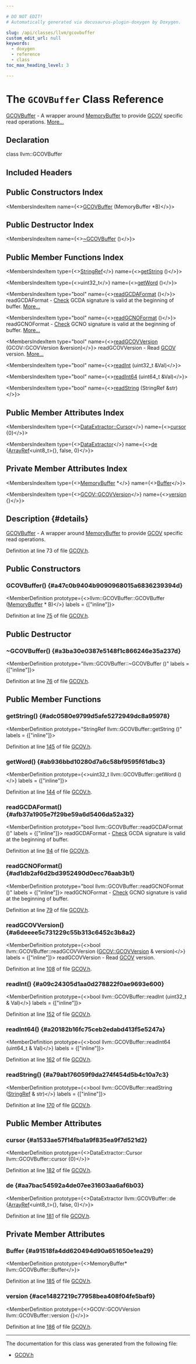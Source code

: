 ```yaml
---

# DO NOT EDIT!
# Automatically generated via docusaurus-plugin-doxygen by Doxygen.

slug: /api/classes/llvm/gcovbuffer
custom_edit_url: null
keywords:
  - doxygen
  - reference
  - class
toc_max_heading_level: 3

---
```





# The `GCOVBuffer` Class Reference

<DoxygenPage pluginConfig={pluginConfig}>

<a href="/docs/api/classes/llvm/gcovbuffer">GCOVBuffer</a> - A wrapper around <a href="/docs/api/classes/llvm/memorybuffer">MemoryBuffer</a> to provide <a href="/docs/api/namespaces/llvm/gcov">GCOV</a> specific read operations. <a href="#details">More...</a>

## Declaration

<CodeBlock>class llvm::GCOVBuffer</CodeBlock>

## Included Headers

<IncludesList>
<IncludesListItem
  filePath="llvm/ProfileData/GCOV.h"
  permalink="/docs/api/files/include/include/llvm/include/llvm/profiledata/gcov-h"
  isLocal="true" />
</IncludesList>

## Public Constructors Index

<MembersIndex>

<MembersIndexItem
  name={<><a href="#a47c0b9404b9090968015a6836239394d">GCOVBuffer</a> (MemoryBuffer &#42;B)</>}>
</MembersIndexItem>

</MembersIndex>

## Public Destructor Index

<MembersIndex>

<MembersIndexItem
  name={<><a href="#a3ba30e0387e5148f1c866246e35a237d">~GCOVBuffer</a> ()</>}>
</MembersIndexItem>

</MembersIndex>

## Public Member Functions Index

<MembersIndex>

<MembersIndexItem
  type={<><a href="/docs/api/classes/llvm/stringref">StringRef</a></>}
  name={<><a href="#adc0580e9799d5afe5272949dc8a95978">getString</a> ()</>}>
</MembersIndexItem>

<MembersIndexItem
  type={<>uint32&#95;t</>}
  name={<><a href="#ab936bbd10280d7a6c58bf9595f61dbc3">getWord</a> ()</>}>
</MembersIndexItem>

<MembersIndexItem
  type="bool"
  name={<><a href="#afb37a1905e7f29be59a6d5406da52a32">readGCDAFormat</a> ()</>}>
readGCDAFormat - <a href="/docs/api/namespaces/llvm/check">Check</a> GCDA signature is valid at the beginning of buffer. <a href="#afb37a1905e7f29be59a6d5406da52a32">More...</a>
</MembersIndexItem>

<MembersIndexItem
  type="bool"
  name={<><a href="#ad1db2af6d2bd3952490d0ecc76aab3b1">readGCNOFormat</a> ()</>}>
readGCNOFormat - <a href="/docs/api/namespaces/llvm/check">Check</a> GCNO signature is valid at the beginning of buffer. <a href="#ad1db2af6d2bd3952490d0ecc76aab3b1">More...</a>
</MembersIndexItem>

<MembersIndexItem
  type="bool"
  name={<><a href="#a6deeee5c731229c55b313c6452c3b8a2">readGCOVVersion</a> (GCOV::GCOVVersion &amp;version)</>}>
readGCOVVersion - Read <a href="/docs/api/namespaces/llvm/gcov">GCOV</a> version. <a href="#a6deeee5c731229c55b313c6452c3b8a2">More...</a>
</MembersIndexItem>

<MembersIndexItem
  type="bool"
  name={<><a href="#a09c24305d1aa0d278822f0ae9693e600">readInt</a> (uint32&#95;t &amp;Val)</>}>
</MembersIndexItem>

<MembersIndexItem
  type="bool"
  name={<><a href="#a20182b16fc75ceb2edabd413f5e5247a">readInt64</a> (uint64&#95;t &amp;Val)</>}>
</MembersIndexItem>

<MembersIndexItem
  type="bool"
  name={<><a href="#a79ab176059f9da274f454d5b4c10a7c3">readString</a> (StringRef &amp;str)</>}>
</MembersIndexItem>

</MembersIndex>

## Public Member Attributes Index

<MembersIndex>

<MembersIndexItem
  type={<><a href="/docs/api/classes/llvm/dataextractor/cursor">DataExtractor::Cursor</a></>}
  name={<><a href="#a1533ae57f14fba1a9f835ea9f7d521d2">cursor</a> &#123;0&#125;</>}>
</MembersIndexItem>

<MembersIndexItem
  type={<><a href="/docs/api/classes/llvm/dataextractor">DataExtractor</a></>}
  name={<><a href="#aa7bac54592a4de07ee31603aa6af6b03">de</a> &#123;<a href="/docs/api/classes/llvm/arrayref">ArrayRef</a>&lt;uint8&#95;t&gt;&#123;&#125;, false, 0&#125;</>}>
</MembersIndexItem>

</MembersIndex>

## Private Member Attributes Index

<MembersIndex>

<MembersIndexItem
  type={<><a href="/docs/api/classes/llvm/memorybuffer">MemoryBuffer</a> &#42;</>}
  name={<><a href="#a91518fa4dd620494d90a651650e1ea29">Buffer</a></>}>
</MembersIndexItem>

<MembersIndexItem
  type={<><a href="/docs/api/namespaces/llvm/gcov/#aa1bb0e8b1c685b30bf6d3247fb3feb08">GCOV::GCOVVersion</a></>}
  name={<><a href="#ace14827219c77958bea408f04fe5baf9">version</a> &#123;&#125;</>}>
</MembersIndexItem>

</MembersIndex>

## Description {#details}

<a href="/docs/api/classes/llvm/gcovbuffer">GCOVBuffer</a> - A wrapper around <a href="/docs/api/classes/llvm/memorybuffer">MemoryBuffer</a> to provide <a href="/docs/api/namespaces/llvm/gcov">GCOV</a> specific read operations.

Definition at line 73 of file <a href="/docs/api/files/include/include/llvm/include/llvm/profiledata/gcov-h">GCOV.h</a>.

<SectionDefinition>

## Public Constructors

### GCOVBuffer() {#a47c0b9404b9090968015a6836239394d}

<MemberDefinition
  prototype={<>llvm::GCOVBuffer::GCOVBuffer (<a href="/docs/api/classes/llvm/memorybuffer">MemoryBuffer</a> &#42; B)</>}
  labels = {["inline"]}>

Definition at line <a href="/docs/api/files/include/include/llvm/include/llvm/profiledata/gcov-h/#l00075">75</a> of file <a href="/docs/api/files/include/include/llvm/include/llvm/profiledata/gcov-h">GCOV.h</a>.
</MemberDefinition>

</SectionDefinition>

<SectionDefinition>

## Public Destructor

### ~GCOVBuffer() {#a3ba30e0387e5148f1c866246e35a237d}

<MemberDefinition
  prototype="llvm::GCOVBuffer::~GCOVBuffer ()"
  labels = {["inline"]}>

Definition at line <a href="/docs/api/files/include/include/llvm/include/llvm/profiledata/gcov-h/#l00076">76</a> of file <a href="/docs/api/files/include/include/llvm/include/llvm/profiledata/gcov-h">GCOV.h</a>.
</MemberDefinition>

</SectionDefinition>

<SectionDefinition>

## Public Member Functions

### getString() {#adc0580e9799d5afe5272949dc8a95978}

<MemberDefinition
  prototype="StringRef llvm::GCOVBuffer::getString ()"
  labels = {["inline"]}>

Definition at line <a href="/docs/api/files/include/include/llvm/include/llvm/profiledata/gcov-h/#l00145">145</a> of file <a href="/docs/api/files/include/include/llvm/include/llvm/profiledata/gcov-h">GCOV.h</a>.
</MemberDefinition>

### getWord() {#ab936bbd10280d7a6c58bf9595f61dbc3}

<MemberDefinition
  prototype={<>uint32&#95;t llvm::GCOVBuffer::getWord ()</>}
  labels = {["inline"]}>

Definition at line <a href="/docs/api/files/include/include/llvm/include/llvm/profiledata/gcov-h/#l00144">144</a> of file <a href="/docs/api/files/include/include/llvm/include/llvm/profiledata/gcov-h">GCOV.h</a>.
</MemberDefinition>

### readGCDAFormat() {#afb37a1905e7f29be59a6d5406da52a32}

<MemberDefinition
  prototype="bool llvm::GCOVBuffer::readGCDAFormat ()"
  labels = {["inline"]}>
readGCDAFormat - <a href="/docs/api/namespaces/llvm/check">Check</a> GCDA signature is valid at the beginning of buffer.

Definition at line <a href="/docs/api/files/include/include/llvm/include/llvm/profiledata/gcov-h/#l00094">94</a> of file <a href="/docs/api/files/include/include/llvm/include/llvm/profiledata/gcov-h">GCOV.h</a>.
</MemberDefinition>

### readGCNOFormat() {#ad1db2af6d2bd3952490d0ecc76aab3b1}

<MemberDefinition
  prototype="bool llvm::GCOVBuffer::readGCNOFormat ()"
  labels = {["inline"]}>
readGCNOFormat - <a href="/docs/api/namespaces/llvm/check">Check</a> GCNO signature is valid at the beginning of buffer.

Definition at line <a href="/docs/api/files/include/include/llvm/include/llvm/profiledata/gcov-h/#l00079">79</a> of file <a href="/docs/api/files/include/include/llvm/include/llvm/profiledata/gcov-h">GCOV.h</a>.
</MemberDefinition>

### readGCOVVersion() {#a6deeee5c731229c55b313c6452c3b8a2}

<MemberDefinition
  prototype={<>bool llvm::GCOVBuffer::readGCOVVersion (<a href="/docs/api/namespaces/llvm/gcov/#aa1bb0e8b1c685b30bf6d3247fb3feb08">GCOV::GCOVVersion</a> &amp; version)</>}
  labels = {["inline"]}>
readGCOVVersion - Read <a href="/docs/api/namespaces/llvm/gcov">GCOV</a> version.

Definition at line <a href="/docs/api/files/include/include/llvm/include/llvm/profiledata/gcov-h/#l00108">108</a> of file <a href="/docs/api/files/include/include/llvm/include/llvm/profiledata/gcov-h">GCOV.h</a>.
</MemberDefinition>

### readInt() {#a09c24305d1aa0d278822f0ae9693e600}

<MemberDefinition
  prototype={<>bool llvm::GCOVBuffer::readInt (uint32&#95;t &amp; Val)</>}
  labels = {["inline"]}>

Definition at line <a href="/docs/api/files/include/include/llvm/include/llvm/profiledata/gcov-h/#l00152">152</a> of file <a href="/docs/api/files/include/include/llvm/include/llvm/profiledata/gcov-h">GCOV.h</a>.
</MemberDefinition>

### readInt64() {#a20182b16fc75ceb2edabd413f5e5247a}

<MemberDefinition
  prototype={<>bool llvm::GCOVBuffer::readInt64 (uint64&#95;t &amp; Val)</>}
  labels = {["inline"]}>

Definition at line <a href="/docs/api/files/include/include/llvm/include/llvm/profiledata/gcov-h/#l00162">162</a> of file <a href="/docs/api/files/include/include/llvm/include/llvm/profiledata/gcov-h">GCOV.h</a>.
</MemberDefinition>

### readString() {#a79ab176059f9da274f454d5b4c10a7c3}

<MemberDefinition
  prototype={<>bool llvm::GCOVBuffer::readString (<a href="/docs/api/classes/llvm/stringref">StringRef</a> &amp; str)</>}
  labels = {["inline"]}>

Definition at line <a href="/docs/api/files/include/include/llvm/include/llvm/profiledata/gcov-h/#l00170">170</a> of file <a href="/docs/api/files/include/include/llvm/include/llvm/profiledata/gcov-h">GCOV.h</a>.
</MemberDefinition>

</SectionDefinition>

<SectionDefinition>

## Public Member Attributes

### cursor {#a1533ae57f14fba1a9f835ea9f7d521d2}

<MemberDefinition
  prototype={<>DataExtractor::Cursor llvm::GCOVBuffer::cursor &#123;0&#125;</>}>

Definition at line <a href="/docs/api/files/include/include/llvm/include/llvm/profiledata/gcov-h/#l00182">182</a> of file <a href="/docs/api/files/include/include/llvm/include/llvm/profiledata/gcov-h">GCOV.h</a>.
</MemberDefinition>

### de {#aa7bac54592a4de07ee31603aa6af6b03}

<MemberDefinition
  prototype={<>DataExtractor llvm::GCOVBuffer::de &#123;<a href="/docs/api/classes/llvm/arrayref">ArrayRef</a>&lt;uint8&#95;t&gt;&#123;&#125;, false, 0&#125;</>}>

Definition at line <a href="/docs/api/files/include/include/llvm/include/llvm/profiledata/gcov-h/#l00181">181</a> of file <a href="/docs/api/files/include/include/llvm/include/llvm/profiledata/gcov-h">GCOV.h</a>.
</MemberDefinition>

</SectionDefinition>

<SectionDefinition>

## Private Member Attributes

### Buffer {#a91518fa4dd620494d90a651650e1ea29}

<MemberDefinition
  prototype={<>MemoryBuffer&#42; llvm::GCOVBuffer::Buffer</>}>

Definition at line <a href="/docs/api/files/include/include/llvm/include/llvm/profiledata/gcov-h/#l00185">185</a> of file <a href="/docs/api/files/include/include/llvm/include/llvm/profiledata/gcov-h">GCOV.h</a>.
</MemberDefinition>

### version {#ace14827219c77958bea408f04fe5baf9}

<MemberDefinition
  prototype={<>GCOV::GCOVVersion llvm::GCOVBuffer::version &#123;&#125;</>}>

Definition at line <a href="/docs/api/files/include/include/llvm/include/llvm/profiledata/gcov-h/#l00186">186</a> of file <a href="/docs/api/files/include/include/llvm/include/llvm/profiledata/gcov-h">GCOV.h</a>.
</MemberDefinition>

</SectionDefinition>

<hr/>

The documentation for this class was generated from the following file:

<ul>
<li><a href="/docs/api/files/include/include/llvm/include/llvm/profiledata/gcov-h">GCOV.h</a></li>
</ul>

</DoxygenPage>
